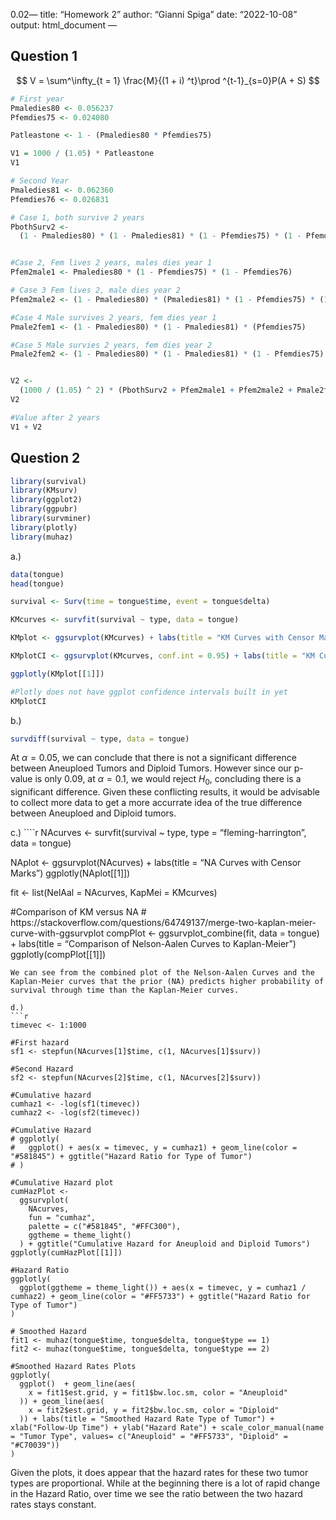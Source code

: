 0.02---
title: "Homework 2"
author: "Gianni Spiga"
date: "2022-10-08"
output: html_document
---

## Question 1

$$ 
V = \sum^\infty_{t = 1} \frac{M}{(1 + i) ^t}\prod ^{t-1}_{s=0}P(A + S)
$$ 
```r
# First year
Pmaledies80 <- 0.056237
Pfemdies75 <- 0.024080

Patleastone <- 1 - (Pmaledies80 * Pfemdies75)

V1 = 1000 / (1.05) * Patleastone
V1
```

```r
# Second Year
Pmaledies81 <- 0.062360
Pfemdies76 <- 0.026831

# Case 1, both survive 2 years
PbothSurv2 <-
  (1 - Pmaledies80) * (1 - Pmaledies81) * (1 - Pfemdies75) * (1 - Pfemdies76)


#Case 2, Fem lives 2 years, males dies year 1
Pfem2male1 <- Pmaledies80 * (1 - Pfemdies75) * (1 - Pfemdies76)

# Case 3 Fem lives 2, male dies year 2
Pfem2male2 <- (1 - Pmaledies80) * (Pmaledies81) * (1 - Pfemdies75) * (1 - Pfemdies76)

#Case 4 Male survives 2 years, fem dies year 1 
Pmale2fem1 <- (1 - Pmaledies80) * (1 - Pmaledies81) * (Pfemdies75)

#Case 5 Male survies 2 years, fem dies year 2
Pmale2fem2 <- (1 - Pmaledies80) * (1 - Pmaledies81) * (1 - Pfemdies75) * (Pfemdies76)


V2 <-
  (1000 / (1.05) ^ 2) * (PbothSurv2 + Pfem2male1 + Pfem2male2 + Pmale2fem1 + Pmale2fem2)
V2
```

```r
#Value after 2 years
V1 + V2
```

## Question 2

```r
library(survival)
library(KMsurv)
library(ggplot2)
library(ggpubr)
library(survminer)
library(plotly)
library(muhaz)
```

a.)

```r
data(tongue)
head(tongue)

survival <- Surv(time = tongue$time, event = tongue$delta)

KMcurves <- survfit(survival ~ type, data = tongue)

KMplot <- ggsurvplot(KMcurves) + labs(title = "KM Curves with Censor Marks")

KMplotCI <- ggsurvplot(KMcurves, conf.int = 0.95) + labs(title = "KM Curves with Censor Marks")

ggplotly(KMplot[[1]])

#Plotly does not have ggplot confidence intervals built in yet
KMplotCI 
```

b.)
```r
survdiff(survival ~ type, data = tongue)
```

At $\alpha = 0.05$, we can conclude that there is not a significant difference between Aneuploed Tumors and Diploid Tumors. However since our p-value is only 0.09, at $\alpha = 0.1$, we would reject $H_0$, concluding there is a significant difference. Given these conflicting results, it would be advisable to collect more data to get a more accurrate idea of the true difference between Aneuploed and Diploid tumors. 

c.) 
````r
NAcurves <-
  survfit(survival ~ type, type = "fleming-harrington", data = tongue)

NAplot <-
  ggsurvplot(NAcurves) + labs(title = "NA Curves with Censor Marks")
ggplotly(NAplot[[1]])

fit <- list(NelAal = NAcurves, KapMei = KMcurves)

#Comparison of KM versus NA
# https://stackoverflow.com/questions/64749137/merge-two-kaplan-meier-curve-with-ggsurvplot
compPlot <-
  ggsurvplot_combine(fit, data = tongue) + labs(title = "Comparison of Nelson-Aalen Curves to Kaplan-Meier")
ggplotly(compPlot[[1]])
```
We can see from the combined plot of the Nelson-Aalen Curves and the Kaplan-Meier curves that the prior (NA) predicts higher probability of survival through time than the Kaplan-Meier curves. 

d.)
```r
timevec <- 1:1000

#First hazard
sf1 <- stepfun(NAcurves[1]$time, c(1, NAcurves[1]$surv))

#Second Hazard
sf2 <- stepfun(NAcurves[2]$time, c(1, NAcurves[2]$surv))

#Cumulative hazard
cumhaz1 <- -log(sf1(timevec))
cumhaz2 <- -log(sf2(timevec))

#Cumulative Hazard
# ggplotly(
#   ggplot() + aes(x = timevec, y = cumhaz1) + geom_line(color = "#581845") + ggtitle("Hazard Ratio for Type of Tumor")
# )

#Cumulative Hazard plot
cumHazPlot <-
  ggsurvplot(
    NAcurves,
    fun = "cumhaz",
    palette = c("#581845", "#FFC300"),
    ggtheme = theme_light()
  ) + ggtitle("Cumulative Hazard for Aneuploid and Diploid Tumors")
ggplotly(cumHazPlot[[1]])

#Hazard Ratio
ggplotly(
  ggplot(ggtheme = theme_light()) + aes(x = timevec, y = cumhaz1 / cumhaz2) + geom_line(color = "#FF5733") + ggtitle("Hazard Ratio for Type of Tumor")
)

# Smoothed Hazard
fit1 <- muhaz(tongue$time, tongue$delta, tongue$type == 1)
fit2 <- muhaz(tongue$time, tongue$delta, tongue$type == 2)

#Smoothed Hazard Rates Plots
ggplotly(
  ggplot()  + geom_line(aes(
    x = fit1$est.grid, y = fit1$bw.loc.sm, color = "Aneuploid"
  )) + geom_line(aes(
    x = fit2$est.grid, y = fit2$bw.loc.sm, color = "Diploid"
  )) + labs(title = "Smoothed Hazard Rate Type of Tumor") + xlab("Follow-Up Time") + ylab("Hazard Rate") + scale_color_manual(name = "Tumor Type", values= c("Aneuploid" = "#FF5733", "Diploid" = "#C70039"))
)
```
Given the plots, it does appear that the hazard rates for these two tumor types are proportional. While at the beginning there is a lot of rapid change in the Hazard Ratio, over time we see the ratio between the two hazard rates stays constant. 
